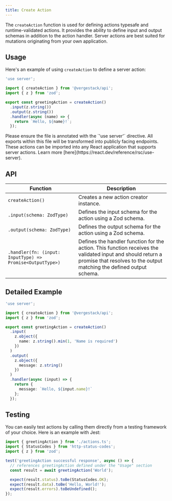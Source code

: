 ```yaml
---
title: Create Action
---
```


The `createAction` function is used for defining actions typesafe and runtime-validated actions. It provides the ability to define input and output schemas in addition to the action handler. Server actions are best suited for mutations originating from your own application.

## Usage

Here's an example of using `createAction` to define a server action:

```typescript title="actions.ts"
'use server';

import { createAction } from '@vergestack/api';
import { z } from 'zod';

export const greetingAction = createAction()
  .input(z.string())
  .output(z.string())
  .handler(async (name) => {
    return `Hello, ${name}!`;
  });
```

<Callout type="warn">
  Please ensure the file is annotated with the `'use server'` directive. All
  exports within this file will be transformed into publicly facing endpoints.
  These actions can be imported into any React application that supports server
  actions. Learn more [here](https://react.dev/reference/rsc/use-server).
</Callout>

## API

| Function                                                  | Description                                                                                                                                                                         |
| --------------------------------------------------------- | ----------------------------------------------------------------------------------------------------------------------------------------------------------------------------------- |
| `createAction()`                                          | Creates a new action creator instance.                                                                                                                                              |
| `.input(schema: ZodType)`                                 | Defines the input schema for the action using a Zod schema.                                                                                                                         |
| `.output(schema: ZodType)`                                | Defines the output schema for the action using a Zod schema.                                                                                                                        |
| `.handler(fn: (input: InputType) => Promise<OutputType>)` | Defines the handler function for the action. This function receives the validated input and should return a promise that resolves to the output matching the defined output schema. |

## Detailed Example

```typescript
'use server';

import { createAction } from '@vergestack/api';
import { z } from 'zod';

export const greetingAction = createAction()
  .input(
    z.object({
      name: z.string().min(1, 'Name is required')
    })
  )
  .output(
    z.object({
      message: z.string()
    })
  )
  .handler(async (input) => {
    return {
      message: `Hello, ${input.name}!`
    };
  });
```

## Testing

You can easily test actions by calling them directly from a testing framework of your choice. Here is an example with Jest:

```typescript title="index.test.ts"
import { greetingAction } from './actions.ts';
import { StatusCodes } from 'http-status-codes';
import { z } from 'zod';

test('greetingAction successful response', async () => {
  // references greetingAction defined under the "Usage" section
  const result = await greetingAction('World');

  expect(result.status).toBe(StatusCodes.OK);
  expect(result.data).toBe('Hello, World!');
  expect(result.errors).toBeUndefined();
});
```
